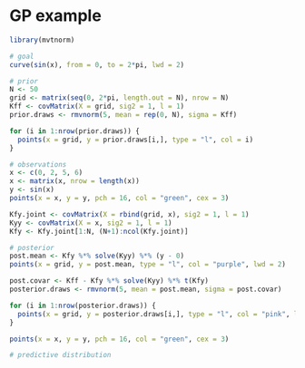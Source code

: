 # GP example

```r
library(mvtnorm)

# goal
curve(sin(x), from = 0, to = 2*pi, lwd = 2)

# prior
N <- 50
grid <- matrix(seq(0, 2*pi, length.out = N), nrow = N)
Kff <- covMatrix(X = grid, sig2 = 1, l = 1)
prior.draws <- rmvnorm(5, mean = rep(0, N), sigma = Kff)

for (i in 1:nrow(prior.draws)) {
  points(x = grid, y = prior.draws[i,], type = "l", col = i)
}

# observations
x <- c(0, 2, 5, 6)
x <- matrix(x, nrow = length(x))
y <- sin(x)
points(x = x, y = y, pch = 16, col = "green", cex = 3)

Kfy.joint <- covMatrix(X = rbind(grid, x), sig2 = 1, l = 1)
Kyy <- covMatrix(X = x, sig2 = 1, l = 1)
Kfy <- Kfy.joint[1:N, (N+1):ncol(Kfy.joint)]

# posterior
post.mean <- Kfy %*% solve(Kyy) %*% (y - 0)
points(x = grid, y = post.mean, type = "l", col = "purple", lwd = 2)

post.covar <- Kff - Kfy %*% solve(Kyy) %*% t(Kfy)
posterior.draws <- rmvnorm(5, mean = post.mean, sigma = post.covar)

for (i in 1:nrow(posterior.draws)) {
  points(x = grid, y = posterior.draws[i,], type = "l", col = "pink", lwd = 2)
}

points(x = x, y = y, pch = 16, col = "green", cex = 3)

# predictive distribution
```

```r




```

